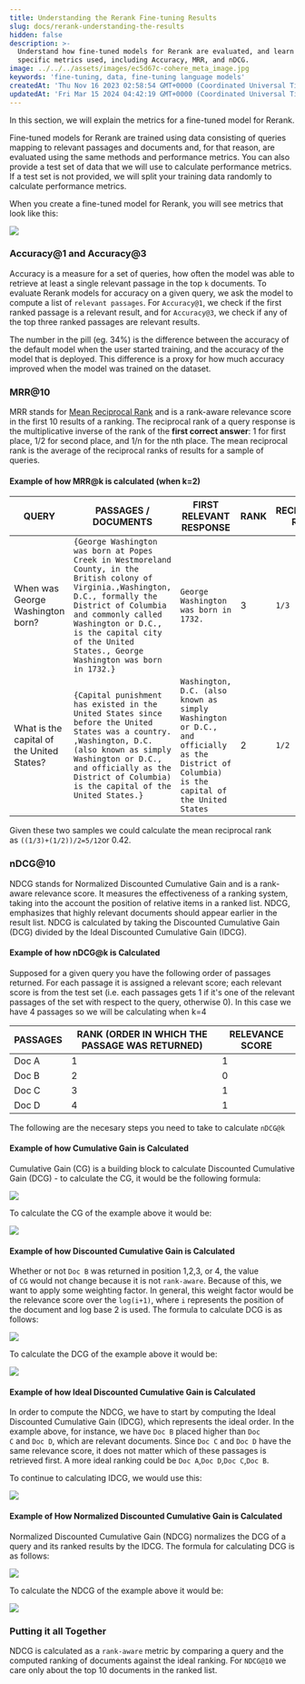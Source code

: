 ```yaml
---
title: Understanding the Rerank Fine-tuning Results
slug: docs/rerank-understanding-the-results
hidden: false
description: >-
  Understand how fine-tuned models for Rerank are evaluated, and learn about the
  specific metrics used, including Accuracy, MRR, and nDCG.
image: ../../../assets/images/ec5d67c-cohere_meta_image.jpg
keywords: 'fine-tuning, data, fine-tuning language models'
createdAt: 'Thu Nov 16 2023 02:58:54 GMT+0000 (Coordinated Universal Time)'
updatedAt: 'Fri Mar 15 2024 04:42:19 GMT+0000 (Coordinated Universal Time)'
---
```

In this section, we will explain the metrics for a fine-tuned model for Rerank.

Fine-tuned models for Rerank are trained using data consisting of queries mapping to relevant passages and documents and, for that reason, are evaluated using the same methods and performance metrics. You can also provide a test set of data that we will use to calculate performance metrics. If a test set is not provided, we will split your training data randomly to calculate performance metrics.

When you create a fine-tuned model for Rerank, you will see metrics that look like this:

<img src='../../../assets/images/98abd8a-rerank_1.png' />


### Accuracy@1 and Accuracy@3

Accuracy is a measure for a set of queries, how often the model was able to retrieve at least a single relevant passage in the top `k` documents. To evaluate Rerank models for accuracy on a given query, we ask the model to compute a list of `relevant passages`. For `Accuracy@1`, we check if the first ranked passage is a relevant result, and for `Accuracy@3`, we check if any of the top three ranked passages are relevant results.

The number in the pill (eg. 34%) is the difference between the accuracy of the default model when the user started training, and the accuracy of the model that is deployed. This difference is a proxy for how much accuracy improved when the model was trained on the dataset.

### MRR@10

MRR stands for [Mean Reciprocal Rank](https://en.wikipedia.org/wiki/Mean_reciprocal_rank) and is a rank-aware relevance score in the first 10 results of a ranking. The reciprocal rank of a query response is the multiplicative inverse of the rank of the **first correct answer**: 1 for first place, 1/2 for second place, and 1/n for the nth place. The mean reciprocal rank is the average of the reciprocal ranks of results for a sample of queries.

#### Example of how MRR@k is calculated (when k=2)

| QUERY                                     | PASSAGES / DOCUMENTS                                                                                                                                                                                                                                                              | FIRST RELEVANT RESPONSE                                                                                                                    | RANK | RECIPROCAL RANK |
| ----------------------------------------- | --------------------------------------------------------------------------------------------------------------------------------------------------------------------------------------------------------------------------------------------------------------------------------- | ------------------------------------------------------------------------------------------------------------------------------------------ | ---- | --------------- |
| When was George Washington born?          | `{George Washington was born at Popes Creek in Westmoreland County, in the British colony of Virginia.,Washington, D.C., formally the District of Columbia and commonly called Washington or D.C., is the capital city of the United States., George Washington was born in 1732.}` | `George Washington was born in 1732.`                                                                                                       | 3    | `1/3`             |
| What is the capital of the United States? | `{Capital punishment has existed in the United States since before the United States was a country. ,Washington, D.C. (also known as simply Washington or D.C., and officially as the District of Columbia) is the capital of the United States.}`              | `Washington, D.C. (also known as simply Washington or D.C., and officially as the District of Columbia) is the capital of the United States` | 2    | `1/2`             |


Given these two samples we could calculate the mean reciprocal rank as `((1/3)+(1/2))/2=5/12`or 0.42.

### nDCG@10

NDCG stands for Normalized Discounted Cumulative Gain and is a rank-aware relevance score. It measures the effectiveness of a ranking system, taking into the account the position of relative items in a ranked list. NDCG, emphasizes that highly relevant documents should appear earlier in the result list. NDCG is calculated by taking the Discounted Cumulative Gain (DCG) divided by the Ideal Discounted Cumulative Gain (IDCG).

#### Example of how nDCG@k is Calculated

Supposed for a given query you have the following order of passages returned. For each passage it is assigned a relevant score; each relevant score is from the test set (i.e. each passages gets 1 if it's one of the relevant passages of the set with respect to the query, otherwise 0). In this case we have 4 passages so we will be calculating when k=4

| PASSAGES | RANK (ORDER IN WHICH THE PASSAGE WAS RETURNED) | RELEVANCE SCORE |
| -------- | ---------------------------------------------- | --------------- |
| Doc A    | 1                                              | 1               |
| Doc B    | 2                                              | 0               |
| Doc C    | 3                                              | 1               |
| Doc D    | 4                                              | 1               |

The following are the necesary steps you need to take to calculate `nDCG@k`

#### Example of how Cumulative Gain is Calculated

Cumulative Gain (CG) is a building block to calculate Discounted Cumulative Gain (DCG) - to calculate the CG, it would be the following formula:

<img src='../../../assets/images/62829d7-rerank_2.png' />


To calculate the CG of the example above it would be:

<img src='../../../assets/images/85ad329-cumulative_gain.png' />


#### Example of how Discounted Cumulative Gain is Calculated

Whether or not `Doc B` was returned in position 1,2,3, or 4, the value of `CG` would not change because it is not `rank-aware`. Because of this, we want to apply some weighting factor. In general, this weight factor would be the relevance score over the `log(i+1)`, where `i` represents the position of the document and log base 2 is used. The formula to calculate DCG is as follows:

<img src='../../../assets/images/aff7c53-rerank_4.png' />


To calculate the DCG of the example above it would be:

<img src='../../../assets/images/956d281-rerank_5.png' />


#### Example of how Ideal Discounted Cumulative Gain is Calculated

In order to compute the NDCG, we have to start by computing the Ideal Discounted Cumulative Gain (IDCG), which represents the ideal order. In the example above, for instance, we have `Doc B` placed higher than `Doc C` and `Doc D`, which are relevant documents. Since `Doc C` and `Doc D` have the same relevance score, it does not matter which of these passages is retrieved first. A more ideal ranking could be `Doc A`,`Doc D`,`Doc C`,`Doc B`.

To continue to calculating IDCG, we would use this:

<img src='../../../assets/images/a6bcf29-rerank_6.png' />


#### Example of How Normalized Discounted Cumulative Gain is Calculated

Normalized Discounted Cumulative Gain (NDCG) normalizes the DCG of a query and its ranked results by the IDCG. The formula for calculating DCG is as follows:

<img src='../../../assets/images/629c4a1-rerank_7.png' />


To calculate the NDCG of the example above it would be:

<img src='../../../assets/images/f845b40-rerank_8.png' />


### Putting it all Together

NDCG is calculated as a `rank-aware` metric by comparing a query and the computed ranking of documents against the ideal ranking. For `NDCG@10` we care only about the top 10 documents in the ranked list.

